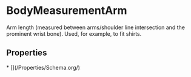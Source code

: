   
# BodyMeasurementArm

Arm length (measured between arms/shoulder line intersection and the prominent wrist bone). Used, for example, to fit shirts.

## Properties

<Grid>
* [](/Properties/Schema.org/)
</Grid>

